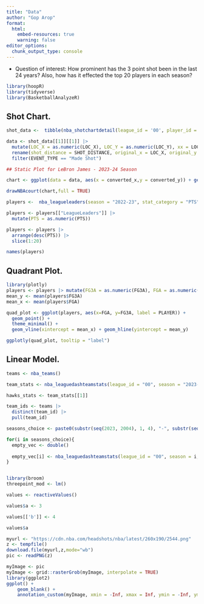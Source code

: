 ```yaml
---
title: "Data"
author: "Gop Arop"
format: 
  html:
    embed-resources: true
    warning: false
editor_options: 
  chunk_output_type: console
---
```


-   Question of interest: How prominent has the 3 point shot been in the last 24 years? Also, how has it effected the top 20 players in each season?

```r
library(hoopR)
library(tidyverse)
library(BasketballAnalyzeR)
```

## Shot Chart.
```r
shot_data <-  tibble(nba_shotchartdetail(league_id = '00', player_id = '2544', season = "2023-24"))

data <- shot_data[[1]][[1]] |> 
  mutate(LOC_X = as.numeric(LOC_X), LOC_Y = as.numeric(LOC_Y), xx = LOC_X/10, yy = LOC_Y/10 - 41.75) |> 
  rename(shot_distance = SHOT_DISTANCE, original_x = LOC_X, original_y = LOC_Y, converted_y = yy, converted_x = xx) |> 
  filter(EVENT_TYPE == "Made Shot")
```


```r
## Static Plot for LeBron James - 2023-24 Season

chart <- ggplot(data = data, aes(x = converted_x,y = converted_y)) + geom_point() + coord_fixed() + theme(panel.grid.major = element_blank(), panel.grid.minor = element_blank(), panel.background = element_rect(fill = "white"), axis.title = element_blank(), axis.text = element_blank(), axis.ticks = element_blank())

drawNBAcourt(chart,full = TRUE)
```

```r
players <-  nba_leagueleaders(season = "2022-23", stat_category = "PTS", per_mode = "PerGame")

players <- players[["LeagueLeaders"]] |>
  mutate(PTS = as.numeric(PTS))

players <- players |>
  arrange(desc(PTS)) |>
  slice(1:20)

names(players)
```


## Quadrant Plot.
```r
library(plotly)
players <- players |> mutate(FG3A = as.numeric(FG3A), FGA = as.numeric(FGA))
mean_y <- mean(players$FG3A)
mean_x <- mean(players$FGA)

quad_plot <- ggplot(players, aes(x=FGA, y=FG3A, label = PLAYER)) +
  geom_point() +
  theme_minimal() +
  geom_vline(xintercept = mean_x) + geom_hline(yintercept = mean_y) 

ggplotly(quad_plot, tooltip = "label")
```


## Linear Model. 

```r
teams <- nba_teams()

team_stats <- nba_leaguedashteamstats(league_id = "00", season = "2023-24", team_id = "1610612737")

hawks_stats <- team_stats[[1]]
```


```r
team_ids <- teams |>
  distinct(team_id) |>
  pull(team_id)

seasons_choice <- paste0(substr(seq(2023, 2004), 1, 4), "-", substr(seq(2024, 2005), 3, 4)) |> as.factor()

for(i in seasons_choice){
  empty_vec <- double()
  
  empty_vec[i] <- nba_leaguedashteamstats(league_id = "00", season = i, team_id = "1610612737")
}



```


```r
library(broom)
threepoint_mod <- lm()
```

```r
values <- reactiveValues()

values$a <- 3

values[['b']] <- 4

values$a
```

```r
myurl <- "https://cdn.nba.com/headshots/nba/latest/260x190/2544.png"
z <- tempfile()
download.file(myurl,z,mode="wb")
pic <- readPNG(z)

myImage <- pic
myImage <- grid::rasterGrob(myImage, interpolate = TRUE)
library(ggplot2)
ggplot() + 
    geom_blank() + 
    annotation_custom(myImage, xmin = -Inf, xmax = Inf, ymin = -Inf, ymax = Inf)
```





